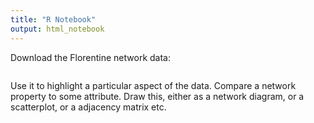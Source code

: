 ```yaml
---
title: "R Notebook"
output: html_notebook
---
```


Download the Florentine network data:

```r

```

Use it to highlight a particular aspect of the data. Compare a network property to some attribute. Draw this, either as a network diagram, or a scatterplot, or a adjacency matrix etc. 